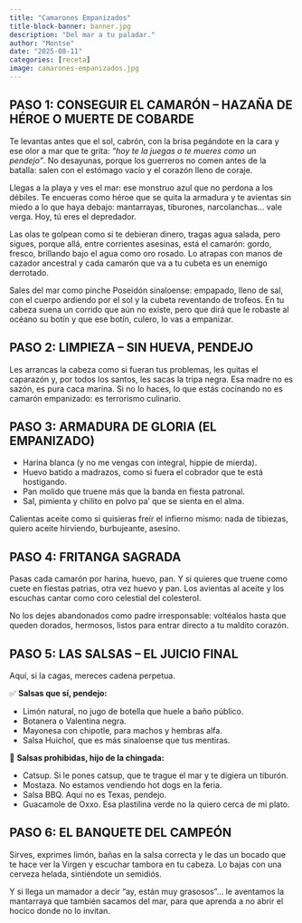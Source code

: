 ```yaml
---
title: "Camarones Empanizados"
title-block-banner: banner.jpg
description: "Del mar a tu paladar."
author: "Montse"
date: "2025-08-11"
categories: [receta]
image: camarones-empanizados.jpg
---
```


## **PASO 1: CONSEGUIR EL CAMARÓN – HAZAÑA DE HÉROE O MUERTE DE COBARDE**

Te levantas antes que el sol, cabrón, con la brisa pegándote en la cara y ese olor a mar que te grita: *“hoy te la juegas o te mueres como un pendejo”*. No desayunas, porque los guerreros no comen antes de la batalla: salen con el estómago vacío y el corazón lleno de coraje.

Llegas a la playa y ves el mar: ese monstruo azul que no perdona a los débiles. Te encueras como héroe que se quita la armadura y te avientas sin miedo a lo que haya debajo: mantarrayas, tiburones, narcolanchas… vale verga. Hoy, tú eres el depredador.

Las olas te golpean como si te debieran dinero, tragas agua salada, pero sigues, porque allá, entre corrientes asesinas, está el camarón: gordo, fresco, brillando bajo el agua como oro rosado. Lo atrapas con manos de cazador ancestral y cada camarón que va a tu cubeta es un enemigo derrotado.

Sales del mar como pinche Poseidón sinaloense: empapado, lleno de sal, con el cuerpo ardiendo por el sol y la cubeta reventando de trofeos. En tu cabeza suena un corrido que aún no existe, pero que dirá que le robaste al océano su botín y que ese botín, culero, lo vas a empanizar.

## **PASO 2: LIMPIEZA – SIN HUEVA, PENDEJO**

Les arrancas la cabeza como si fueran tus problemas, les quitas el caparazón y, por todos los santos, les sacas la tripa negra. Esa madre no es sazón, es pura caca marina. Si no lo haces, lo que estás cocinando no es camarón empanizado: es terrorismo culinario.

## **PASO 3: ARMADURA DE GLORIA (EL EMPANIZADO)**

* Harina blanca (y no me vengas con integral, hippie de mierda).
* Huevo batido a madrazos, como si fuera el cobrador que te está hostigando.
* Pan molido que truene más que la banda en fiesta patronal.
* Sal, pimienta y chilito en polvo pa’ que se sienta en el alma.

Calientas aceite como si quisieras freír el infierno mismo: nada de tibiezas, quiero aceite hirviendo, burbujeante, asesino.

## **PASO 4: FRITANGA SAGRADA**

Pasas cada camarón por harina, huevo, pan. Y si quieres que truene como cuete en fiestas patrias, otra vez huevo y pan. Los avientas al aceite y los escuchas cantar como coro celestial del colesterol.

No los dejes abandonados como padre irresponsable: voltéalos hasta que queden dorados, hermosos, listos para entrar directo a tu maldito corazón.

## **PASO 5: LAS SALSAS – EL JUICIO FINAL**

Aquí, si la cagas, mereces cadena perpetua.

✅ **Salsas que sí, pendejo:**

* Limón natural, no jugo de botella que huele a baño público.
* Botanera o Valentina negra.
* Mayonesa con chipotle, para machos y hembras alfa.
* Salsa Huichol, que es más sinaloense que tus mentiras.

🚫 **Salsas prohibidas, hijo de la chingada:**

* Catsup. Si le pones catsup, que te trague el mar y te digiera un tiburón.
* Mostaza. No estamos vendiendo hot dogs en la feria.
* Salsa BBQ. Aquí no es Texas, pendejo.
* Guacamole de Oxxo. Esa plastilina verde no la quiero cerca de mi plato.

## **PASO 6: EL BANQUETE DEL CAMPEÓN**

Sirves, exprimes limón, bañas en la salsa correcta y le das un bocado que te hace ver la Virgen y escuchar tambora en tu cabeza. Lo bajas con una cerveza helada, sintiéndote un semidiós.

Y si llega un mamador a decir “ay, están muy grasosos”... le aventamos la mantarraya que también sacamos del mar, para que aprenda a no abrir el hocico donde no lo invitan.